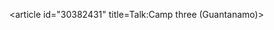 <article id="30382431" title=Talk:Camp three (Guantanamo)>
	<talkpage id="30382431" title="Talk:Camp three (Guantanamo)">
{{WikiProject Cuba}}
	</talkpage>
</article>